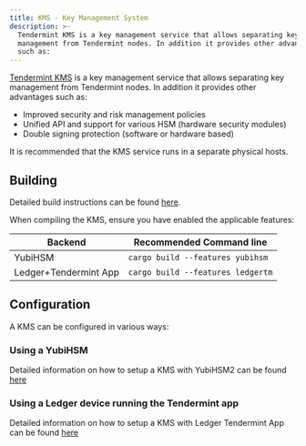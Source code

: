 ```yaml
---
title: KMS - Key Management System
description: >-
  Tendermint KMS is a key management service that allows separating key
  management from Tendermint nodes. In addition it provides other advantages
  such as:
---
```

[Tendermint KMS](https://github.com/iqlusioninc/tmkms) is a key management service that allows separating key management from Tendermint nodes. In addition it provides other advantages such as:

* Improved security and risk management policies
* Unified API and support for various HSM (hardware security modules)
* Double signing protection (software or hardware based)

It is recommended that the KMS service runs in a separate physical hosts.

## Building

Detailed build instructions can be found [here](https://github.com/iqlusioninc/tmkms#installation).

<Tip>
When compiling the KMS, ensure you have enabled the applicable features:
</Tip>

| Backend               | Recommended Command line          |
| --------------------- | --------------------------------- |
| YubiHSM               | `cargo build --features yubihsm`  |
| Ledger+Tendermint App | `cargo build --features ledgertm` |

## Configuration

A KMS can be configured in various ways:

### Using a YubiHSM

Detailed information on how to setup a KMS with YubiHSM2 can be found [here](https://github.com/iqlusioninc/tmkms/blob/master/README.yubihsm.md)

### Using a Ledger device running the Tendermint app

Detailed information on how to setup a KMS with Ledger Tendermint App can be found [here](/hub/v25/validators/kms/kms_ledger)
